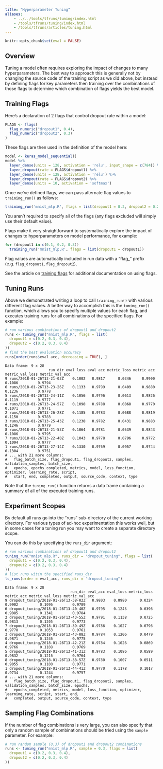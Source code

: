 ```yaml
---
title: "Hyperparameter Tuning"
aliases:
    - ../../tools/tfruns/tuning/index.html
    - /tools/tfruns/tuning/index.html
    - /tools/tfruns/articles/tuning.html
---
```


```r
knitr::opts_chunk$set(eval = FALSE)
```


## Overview

Tuning a model often requires exploring the impact of changes to many hyperparameters. The best way to approach this is generally not by changing the source code of the training script as we did above, but instead by defining flags for key parameters then training over the combinations of those flags to determine which combination of flags yields the best model.

## Training Flags

Here's a declaration of 2 flags that control dropout rate within a model:

```r
FLAGS <- flags(
  flag_numeric("dropout1", 0.4),
  flag_numeric("dropout2", 0.3)
)
```

These flags are then used in the definition of the model here:

```r
model <- keras_model_sequential()
model %>%
  layer_dense(units = 128, activation = 'relu', input_shape = c(784)) %>%
  layer_dropout(rate = FLAGS$dropout1) %>%
  layer_dense(units = 128, activation = 'relu') %>%
  layer_dropout(rate = FLAGS$dropout2) %>%
  layer_dense(units = 10, activation = 'softmax')
```

Once we've defined flags, we can pass alternate flag values to `training_run()` as follows:

```r
training_run('mnist_mlp.R', flags = list(dropout1 = 0.2, dropout2 = 0.2))
```

You aren't required to specify all of the flags (any flags excluded will simply use their default value).

Flags make it very straightforward to systematically explore the impact of changes to hyperparameters on model performance, for example:

```r
for (dropout1 in c(0.1, 0.2, 0.3))
  training_run('mnist_mlp.R', flags = list(dropout1 = dropout1))
```

Flag values are automatically included in run data with a "flag_" prefix (e.g. `flag_dropout1`, `flag_dropout2`).

See the article on [training flags](https://tensorflow.rstudio.com/tools/tfruns/overview/) for additional documentation on using flags.

## Tuning Runs

Above we demonstrated writing a loop to call `training_run()` with various different flag values. A better way to accomplish this is the `tuning_run()` function, which allows you to specify multiple values for each flag, and executes training runs for all combinations of the specified flags. For example:

```r
# run various combinations of dropout1 and dropout2
runs <- tuning_run("mnist_mlp.R", flags = list(
  dropout1 = c(0.2, 0.3, 0.4),
  dropout2 = c(0.2, 0.3, 0.4)
))
# find the best evaluation accuracy
runs[order(runs$eval_acc, decreasing = TRUE), ]
```
```
Data frame: 9 x 28
                    run_dir eval_loss eval_acc metric_loss metric_acc metric_val_loss metric_val_acc
9 runs/2018-01-26T13-21-03Z    0.1002   0.9817      0.0346     0.9900          0.1086         0.9794
6 runs/2018-01-26T13-23-26Z    0.1133   0.9799      0.0409     0.9880          0.1236         0.9778
5 runs/2018-01-26T13-24-11Z    0.1056   0.9796      0.0613     0.9826          0.1119         0.9777
4 runs/2018-01-26T13-24-57Z    0.1098   0.9788      0.0868     0.9770          0.1071         0.9771
2 runs/2018-01-26T13-26-28Z    0.1185   0.9783      0.0688     0.9819          0.1150         0.9783
3 runs/2018-01-26T13-25-43Z    0.1238   0.9782      0.0431     0.9883          0.1246         0.9779
8 runs/2018-01-26T13-21-53Z    0.1064   0.9781      0.0539     0.9843          0.1086         0.9795
7 runs/2018-01-26T13-22-40Z    0.1043   0.9778      0.0796     0.9772          0.1094         0.9777
1 runs/2018-01-26T13-27-14Z    0.1330   0.9769      0.0957     0.9744          0.1304         0.9751
# ... with 21 more columns:
#   flag_batch_size, flag_dropout1, flag_dropout2, samples, validation_samples, batch_size,
#   epochs, epochs_completed, metrics, model, loss_function, optimizer, learning_rate, script,
#   start, end, completed, output, source_code, context, type
```

Note that the `tuning_run()` function returns a data frame containing a summary of all of the executed training runs.

## Experiment Scopes

By default all runs go into the "runs" sub-directory of the current working directory. For various types of ad-hoc experimentation this works well, but in some cases for a tuning run you may want to create a separate directory scope.

You can do this by specifying the `runs_dir` argument:

```r
# run various combinations of dropout1 and dropout2
tuning_run("mnist_mlp.R", runs_dir = "dropout_tuning", flags = list(
  dropout1 = c(0.2, 0.3, 0.4),
  dropout2 = c(0.2, 0.3, 0.4)
))
# list runs witin the specified runs_dir
ls_runs(order = eval_acc, runs_dir = "dropout_tuning")
```
```
Data frame: 9 x 28
                              run_dir eval_acc eval_loss metric_loss metric_acc metric_val_loss metric_val_acc
9 dropout_tuning/2018-01-26T13-38-02Z   0.9803    0.0980      0.0324     0.9902          0.1096         0.9789
6 dropout_tuning/2018-01-26T13-40-40Z   0.9795    0.1243      0.0396     0.9885          0.1341         0.9784
2 dropout_tuning/2018-01-26T13-43-55Z   0.9791    0.1138      0.0725     0.9813          0.1205         0.9773
7 dropout_tuning/2018-01-26T13-39-49Z   0.9786    0.1027      0.0796     0.9778          0.1053         0.9761
3 dropout_tuning/2018-01-26T13-43-08Z   0.9784    0.1206      0.0479     0.9871          0.1246         0.9775
4 dropout_tuning/2018-01-26T13-42-21Z   0.9784    0.1026      0.0869     0.9766          0.1108         0.9769
5 dropout_tuning/2018-01-26T13-41-31Z   0.9783    0.1086      0.0589     0.9832          0.1216         0.9764
8 dropout_tuning/2018-01-26T13-38-57Z   0.9780    0.1007      0.0511     0.9855          0.1100         0.9771
1 dropout_tuning/2018-01-26T13-44-41Z   0.9770    0.1178      0.1017     0.9734          0.1244         0.9757
# ... with 21 more columns:
#   flag_batch_size, flag_dropout1, flag_dropout2, samples, validation_samples, batch_size, epochs,
#   epochs_completed, metrics, model, loss_function, optimizer, learning_rate, script, start, end,
#   completed, output, source_code, context, type
```

## Sampling Flag Combinations

If the number of flag combinations is very large, you can also specify that only a random sample of combinations should be tried using the `sample` parameter. For example:

```r
# run random sample (0.3) of dropout1 and dropout2 combinations
runs <- tuning_run("mnist_mlp.R", sample = 0.3, flags = list(
  dropout1 = c(0.2, 0.3, 0.4),
  dropout2 = c(0.2, 0.3, 0.4)
))
```
